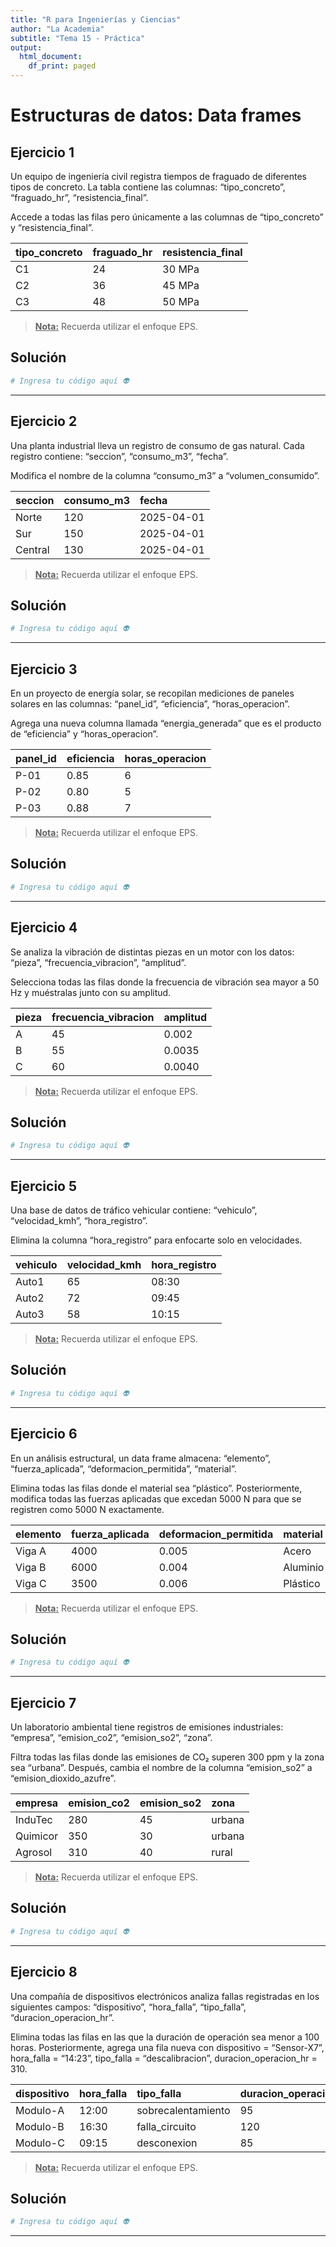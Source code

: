 ```yaml
---
title: "R para Ingenierías y Ciencias"
author: "La Academia"
subtitle: "Tema 15 - Práctica"
output:
  html_document:
    df_print: paged
---
```


# Estructuras de datos: Data frames

## Ejercicio 1

Un equipo de ingeniería civil registra tiempos de fraguado de diferentes tipos de concreto. La tabla contiene las columnas: "tipo_concreto", "fraguado_hr", "resistencia_final".

Accede a todas las filas pero únicamente a las columnas de "tipo_concreto" y "resistencia_final".

| tipo_concreto | fraguado_hr | resistencia_final |
|:--------------|:------------|:------------------|
| C1            | 24          | 30 MPa            |
| C2            | 36          | 45 MPa            |
| C3            | 48          | 50 MPa            |

> [**Nota:**]{.underline} Recuerda utilizar el enfoque EPS.

## Solución

```r
# Ingresa tu código aquí 👽
```

------------------------------------------------------------------------

## Ejercicio 2

Una planta industrial lleva un registro de consumo de gas natural. Cada registro contiene: "seccion", "consumo_m3", "fecha".

Modifica el nombre de la columna "consumo_m3" a "volumen_consumido".

| seccion | consumo_m3 | fecha      |
|:--------|:-----------|:-----------|
| Norte   | 120        | 2025-04-01 |
| Sur     | 150        | 2025-04-01 |
| Central | 130        | 2025-04-01 |

> [**Nota:**]{.underline} Recuerda utilizar el enfoque EPS.

## Solución

```r
# Ingresa tu código aquí 👽
```

------------------------------------------------------------------------

## Ejercicio 3

En un proyecto de energía solar, se recopilan mediciones de paneles solares en las columnas: "panel_id", "eficiencia", "horas_operacion".

Agrega una nueva columna llamada "energia_generada" que es el producto de "eficiencia" y "horas_operacion".

| panel_id | eficiencia | horas_operacion |
|:---------|:-----------|:----------------|
| P-01     | 0.85       | 6               |
| P-02     | 0.80       | 5               |
| P-03     | 0.88       | 7               |

> [**Nota:**]{.underline} Recuerda utilizar el enfoque EPS.

## Solución

```r
# Ingresa tu código aquí 👽
```

------------------------------------------------------------------------

## Ejercicio 4

Se analiza la vibración de distintas piezas en un motor con los datos: "pieza", "frecuencia_vibracion", "amplitud".

Selecciona todas las filas donde la frecuencia de vibración sea mayor a 50 Hz y muéstralas junto con su amplitud.

| pieza | frecuencia_vibracion | amplitud |
|:------|:---------------------|:---------|
| A     | 45                   | 0.002    |
| B     | 55                   | 0.0035   |
| C     | 60                   | 0.0040   |

> [**Nota:**]{.underline} Recuerda utilizar el enfoque EPS.

## Solución

```r
# Ingresa tu código aquí 👽
```

------------------------------------------------------------------------

## Ejercicio 5

Una base de datos de tráfico vehicular contiene: "vehiculo", "velocidad_kmh", "hora_registro".

Elimina la columna "hora_registro" para enfocarte solo en velocidades.

| vehiculo | velocidad_kmh | hora_registro |
|:---------|:--------------|:--------------|
| Auto1    | 65            | 08:30         |
| Auto2    | 72            | 09:45         |
| Auto3    | 58            | 10:15         |

> [**Nota:**]{.underline} Recuerda utilizar el enfoque EPS.

## Solución

```r
# Ingresa tu código aquí 👽
```

------------------------------------------------------------------------

## Ejercicio 6

En un análisis estructural, un data frame almacena: "elemento", "fuerza_aplicada", "deformacion_permitida", "material".

Elimina todas las filas donde el material sea "plástico". Posteriormente, modifica todas las fuerzas aplicadas que excedan 5000 N para que se registren como 5000 N exactamente.

| elemento | fuerza_aplicada | deformacion_permitida | material |
|:---------|:----------------|:----------------------|:---------|
| Viga A   | 4000            | 0.005                 | Acero    |
| Viga B   | 6000            | 0.004                 | Aluminio |
| Viga C   | 3500            | 0.006                 | Plástico |

> [**Nota:**]{.underline} Recuerda utilizar el enfoque EPS.

## Solución

```r
# Ingresa tu código aquí 👽
```

------------------------------------------------------------------------

## Ejercicio 7

Un laboratorio ambiental tiene registros de emisiones industriales: "empresa", "emision_co2", "emision_so2", "zona".

Filtra todas las filas donde las emisiones de CO₂ superen 300 ppm y la zona sea "urbana". Después, cambia el nombre de la columna "emision_so2" a "emision_dioxido_azufre".

| empresa  | emision_co2 | emision_so2 | zona   |
|:---------|:------------|:------------|:-------|
| InduTec  | 280         | 45          | urbana |
| Quimicor | 350         | 30          | urbana |
| Agrosol  | 310         | 40          | rural  |

> [**Nota:**]{.underline} Recuerda utilizar el enfoque EPS.

## Solución

```r
# Ingresa tu código aquí 👽
```

------------------------------------------------------------------------

## Ejercicio 8

Una compañía de dispositivos electrónicos analiza fallas registradas en los siguientes campos: "dispositivo", "hora_falla", "tipo_falla", "duracion_operacion_hr".

Elimina todas las filas en las que la duración de operación sea menor a 100 horas. Posteriormente, agrega una fila nueva con dispositivo = "Sensor-X7", hora_falla = "14:23", tipo_falla = "descalibracion", duracion_operacion_hr = 310.

| dispositivo | hora_falla | tipo_falla         | duracion_operacion_hr |
|:------------|:-----------|:-------------------|:----------------------|
| Modulo-A    | 12:00      | sobrecalentamiento | 95                    |
| Modulo-B    | 16:30      | falla_circuito     | 120                   |
| Modulo-C    | 09:15      | desconexion        | 85                    |

> [**Nota:**]{.underline} Recuerda utilizar el enfoque EPS.

## Solución

```r
# Ingresa tu código aquí 👽
```

------------------------------------------------------------------------
